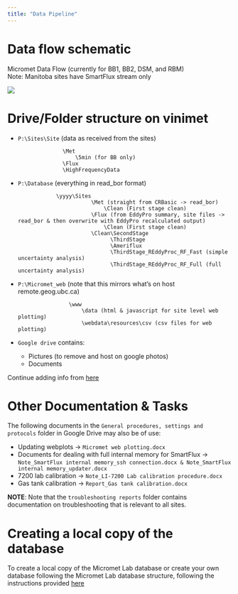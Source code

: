 ```yaml
---
title: "Data Pipeline"
---
```


# Data flow schematic

Micromet Data Flow (currently for BB1, BB2, DSM, and RBM) <br />
Note: Manitoba sites have SmartFlux stream only

![](./images/data flow.png){fig-align="center"}

# Drive/Folder structure on vinimet

* `P:\Sites\Site` (data as received from the sites)

                    \Met
                        \5min (for BB only)
                    \Flux
                    \HighFrequencyData

* `P:\Database` (everything in read_bor format)
                       
                  \yyyy\Sites
                             \Met (straight from CRBasic -> read_bor)
                                 \Clean (First stage clean)
                             \Flux (from EddyPro summary, site files -> read_bor & then overwrite with EddyPro recalculated output) 
                                 \Clean (First stage clean)
                             \Clean\SecondStage 
                                   \ThirdStage
                                   \Ameriflux
                                   \ThirdStage_REddyProc_RF_Fast (simple uncertainty analysis)
                                   \ThirdStage_REddyProc_RF_Full (full uncertainty analysis)
                                      
* `P:\Micromet_web` (note that this mirrors what’s on host remote.geog.ubc.ca)       
    
                      \www 
                          \data (html & javascript for site level web plotting)
                          \webdata\resources\csv (csv files for web plotting)
		
* `Google drive` contains:
  * Pictures (to remove and host on google photos)
  * Documents

Continue adding info from <a href="https://docs.google.com/document/d/1kVtfDBTvuR87whcWRWn6p2re3najnij5c0284XPRqWA/edit?usp=sharing">here</a>

# Other Documentation & Tasks

The following documents in the `General procedures, settings and protocols` folder in Google Drive may also be of use:

* Updating webplots → `Micromet web plotting.docx`
* Documents for dealing with full internal memory for SmartFlux → `Note_SmartFlux internal memory_ssh connection.docx & Note_SmartFlux internal memory_updater.docx`
* 7200 lab calibration → `Note_LI-7200 Lab calibration procedure.docx`
* Gas tank calibration → `Report_Gas tank calibration.docx`

**NOTE**: Note that the `troubleshooting reports` folder contains documentation on troubleshooting that is relevant to all sites. 

# Creating a local copy of the database

To create a local copy of the Micromet Lab database or create your own database following the Micromet Lab database structure, following the instructions provided <a href="https://github.com/ubc-micromet/Biomet.net">here</a>
